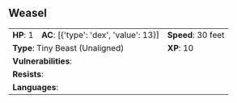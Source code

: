 ## Weasel {#monster-weasel}

```{=html}
<table class="table table-striped">
    <tbody>
        <tr>                    
            <td><b>HP</b>: 1</td>
            <td><b>AC</b>: [{'type': 'dex', 'value': 13}]</td>
            <td><b>Speed</b>: 30 feet</td>
        </tr>
        <tr>
            <td colspan="2"><b>Type</b>: Tiny Beast (Unaligned)</td>
            <td><b>XP</b>: 10</td>
        </tr>
        <tr>
            <td colspan="3"><b>Vulnerabilities</b>: </td>
        </tr>
        <tr>
            <td colspan="3"><b>Resists</b>: </td>
        </tr>
        <tr>
            <td colspan="3"><b>Languages</b>: </td>
        </tr>
    </tbody>
</table>
```